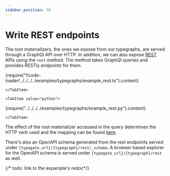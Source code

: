 ```yaml
---
sidebar_position: 50
---
```



# Write REST endpoints

The root materializers, the ones we expose from our typegraphs, are served through a GraphQl API over HTTP.
In addition, we can also expose [REST](https://en.wikipedia.org/wiki/REST) APIs using the `rest` method. 
The method takes GraphQl queries and provides RESTly endpoints for them. 

<SDKTabs>
    <TabItem value="typescript">

<CodeBlock language="typescript">{require("!!code-loader!../../../../examples/typegraphs/example_rest.ts").content}</CodeBlock>

    </TabItem>

    <TabItem value="python">

<CodeBlock language="python">{require("../../../../examples/typegraphs/example_rest.py").content}</CodeBlock>

    </TabItem>
</SDKTabs>

The effect of the root materializer accessed in the query determines the HTTP verb used and the mapping can be found [here](/docs/reference/types/functions#effects). 

There's also an OpenAPI schema generated from the rest endpoints served under `{typegate_url}/{typegraph}/rest/_schema`. 
A browser based explorer for the OpenAPI schema is served under `{typegate_url}/{typegraph}/rest` as well.

{/* todo: link to the expample's redoc*/}
